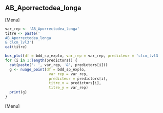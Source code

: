 ##  AB_Aporrectodea_longa
[Menu]
```r
var_rep <- 'AB_Aporrectodea_longa'
titre <- paste('
AB_Aporrectodea_longa
& clcm_lvl3')
cat(titre)

box_plot(df = bdd_sp_explo, var_rep = var_rep, predicteur = 'clcm_lvl3', titre_x = 'clcm_lvl3', titre_y = var_rep)
for (i in 1:length(predictors)) {
  cat(paste('- ', var_rep, '&', predictors[i]))
  g <- nuage_point(df = bdd_sp_explo,
                    var_rep = var_rep,
                    predicteur = predictors[i],
                    titre_x = predictors[i],
                    titre_y = var_rep)
  print(g)
}
```
[Menu] 



